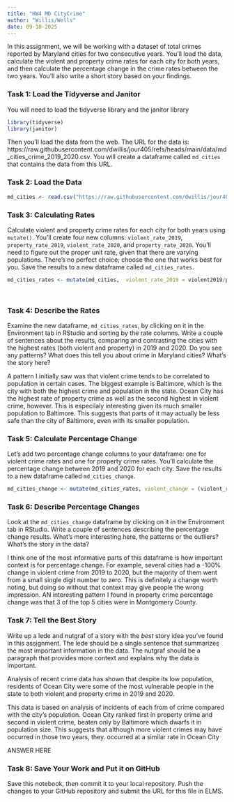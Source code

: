 ```yaml
---
title: "HW4 MD CityCrime"
author: "Willis/Wells"
date: 09-18-2025
---
```


In this assignment, we will be working with a dataset of total crimes reported by Maryland cities for two consecutive years. You'll load the data, calculate the violent and property crime rates for each city for both years, and then calculate the percentage change in the crime rates between the two years. You'll also write a short story based on your findings.

### Task 1: Load the Tidyverse and Janitor

You will need to load the tidyverse library and the janitor library

```r
library(tidyverse)
library(janitor)
```

Then you'll load the data from the web. The URL for the data is: https://raw.githubusercontent.com/dwillis/jour405/refs/heads/main/data/md_cities_crime_2019_2020.csv. You will create a dataframe called `md_cities` that contains the data from this URL.

### Task 2: Load the Data

```r
md_cities <- read.csv("https://raw.githubusercontent.com/dwillis/jour405/refs/heads/main/data/md_cities_crime_2019_2020.csv")
```
### Task 3: Calculating Rates

Calculate violent and property crime rates for each city for both years using `mutate()`. You'll create four new columns: `violent_rate_2019`, `property_rate_2019`, `violent_rate_2020`, and `property_rate_2020`. You'll need to figure out the proper unit rate, given that there are varying populations. There's no perfect choice; choose the one that works best for you. Save the results to a new dataframe called `md_cities_rates`.

```r
md_cities_rates <- mutate(md_cities,  violent_rate_2019 = violent2019/pop2019 * 1000, property_rate_2019 = property2019/pop2019 * 1000, violent_rate_2020 = violent2020/pop2020 * 1000, property_rate_2020 = property2020/pop2020 * 1000)

 
```

### Task 4: Describe the Rates

Examine the new dataframe, `md_cities_rates`, by clicking on it in the Environment tab in RStudio and sorting by the rate columns. Write a couple of sentences about the results, comparing and contrasting the cities with the highest rates (both violent and property) in 2019 and 2020. Do you see any patterns? What does this tell you about crime in Maryland cities? What's the story here?

A pattern I initially saw was that violent crime tends to be correlated to population in certain cases. The biggest example is Baltimore, which is the city with both the highest crime and population in the state. Ocean City has the highest rate of property crime as well as the second highest in violent crime, however. This is especilaly interesting given its much smaller population to Baltimore. This suggests that parts of it may actually be less safe than the city of Baltimore, even with its smaller population.


### Task 5: Calculate Percentage Change

Let's add two percentage change columns to your dataframe: one for violent crime rates and one for property crime rates. You'll calculate the percentage change between 2019 and 2020 for each city. Save the results to a new dataframe called `md_cities_change`.

```r
md_cities_change <- mutate(md_cities_rates, violent_change = (violent_rate_2020 - violent_rate_2019)/violent_rate_2019 * 100, property_change = (property_rate_2020 - property_rate_2019)/property_rate_2019 * 100)
```

### Task 6: Describe Percentage Changes

Look at the `md_cities_change` dataframe by clicking on it in the Environment tab in RStudio. Write a couple of sentences describing the percentage change results. What's more interesting here, the patterns or the outliers? What's the story in the data?

I think one of the most informative parts of this dataframe is how important context is for percentage change. For example, several cities had a -100% change in violent crime from 2019 to 2020, but the majority of them went from a small single digit number to zero. This is definitely a change worth noting, but doing so without that context may give people the wrong impression. AN interesting pattern I found in property crime percentage change was that 3 of the top 5 cities were in Montgomery County.

### Task 7: Tell the Best Story

Write up a lede and nutgraf of a story with the _best_ story idea you've found in this assignment. The lede should be a single sentence that summarizes the most important information in the data. The nutgraf should be a paragraph that provides more context and explains why the data is important.

Analysis of recent crime data has shown that despite its low population, residents of Ocean City were some of the most vulnerable people in the state to both violent and property crime in 2019 and 2020.

This data is based on analysis of incidents of each from of crime compared with the city's population. Ocean City ranked first in property crime and second in violent crime, beaten only by Baltimore which dwarfs it in population size. This suggests that although more violent crimes may have occurred in those two years, they. occurred at a similar rate in Ocean City

ANSWER HERE

### Task 8: Save Your Work and Put it on GitHub

Save this notebook, then commit it to your local repository. Push the changes to your GitHub repository and submit the URL for this file in ELMS.
